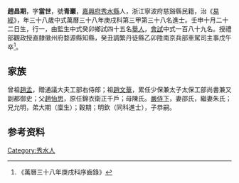 {{明清人物信息框
| 姓名 = 趙昌期
| 原名 =
| 圖片名稱= 
| 圖片大小 =
| 圖片說明 = 
| 最高職務 =
| 國家 = 大明 
| 爵位 =
| 籍貫 = [[嘉興府|嘉興府]][[秀水縣|秀水縣]]
| 族裔 = 
| 旗籍 = 
| 字號 = 
| 諡號 =
| 出生日期 = 壬申十月二十二日
| 出生地點 =
| 逝世日期 = 
| 逝世地點 =
| 墓葬 =
| 配偶 = 邵氏朱氏
| 親屬 = 曾祖[[趙孟|趙孟]]，祖[[趙文華|趙文華]]，父[[趙怡思|趙怡思]]，母陳氏
| 出身 =
* 萬曆三十八年庚戌科進士
| 經歷 =
| 著作 =  
*
*
*
}}
'''趙昌期'''{{BD|1573年||1632年||}}，字'''當世'''，號'''青巖'''，[[嘉興府|嘉興府]][[秀水縣|秀水縣]]人，浙江寧波府慈谿縣民籍，治《[[易經|易經]]》，年三十八歲中式萬曆三十八年庚戌科第三甲第三十八名進士。壬申十月二十二日生，行一，由監生中式癸卯鄉試四十五名[[舉人|舉人]]，[[會試|會試]]中式一百八十九名。授禮部觀政授直隸徽州府婺源縣知縣，癸丑調繁丹徒縣乙卯陞南京兵部車駕司主事戊午卒<ref>《萬曆三十八年庚戌科序齒錄》</ref>。

== 家族 ==
曾祖[[趙孟|趙孟]]，贈通議大夫工部右侍郎；祖[[趙文華|趙文華]]，累任少保兼太子太保工部尚書兼又副都御史；父[[趙怡思|趙怡思]]，原任錦衣衛正千戶；母陳氏。[[嚴侍下|嚴侍下]]，妻邵氏，繼妻朱氏；兄允明，弟大期（廩生）；穀期；明欽（同科進士），子恭嗣。

== 参考资料 ==
{{reflist}}

{{萬曆三十八年庚戌科殿试金榜}}

{{Authority control}}

{{DEFAULTSORT:}}
[[Category:秀水人|Category:秀水人]]


{{明朝人物小作品}}